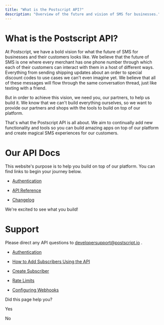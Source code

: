 ```yaml
---
title: "What is the Postscript API?"
description: "Overview of the future and vision of SMS for businesses."
---
```

# What is the Postscript API?

At Postscript, we have a bold vision for what the future of SMS for businesses and their customers looks like. We believe that the future of SMS is one where every merchant has one phone number through which each of their customers can interact with them in a host of different ways. Everything from sending shipping updates about an order to special discount codes to use cases we can't even imagine yet. We believe that all of these messages will flow through the same conversation thread, just like texting with a friend.

But in order to achieve this vision, we need you, our partners, to help us build it. We know that we can't build everything ourselves, so we want to provide our partners and shops with the tools to build on top of our platform.

That's what the Postscript API is all about. We aim to continually add new functionality and tools so you can build amazing apps on top of our platform and create magical SMS experiences for our customers.

# Our API Docs

This website's purpose is to help you build on top of our platform. You can find links to begin your journey below.

*   [Authentication](/docs/api-authentication)
    
*   [API Reference](/reference)
    
*   [Changelog](/changelog)
    

We're excited to see what you build!

# Support

Please direct any API questions to [developersupport@postscript.io](mailto:developersupport@postscript.io)
.

*   [Authentication](/docs/api-authentication)
    
*   [How to Add Subscribers Using the API](/docs/how-to-add-subscribers-using-api)
    
*   [Create Subscriber](/reference/create-subscriber)
    
*   [Rate Limits](/docs/rate-limits)
    
*   [Configuring Webhooks](/docs/configuring-webhooks)
    

Did this page help you?

Yes

No